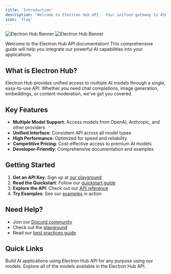 ```yaml
---
title: 'Introduction'
description: 'Welcome to Electron Hub API - Your unified gateway to 450+ AI models'
icon: 'flag'
---
```


<img
  className="block dark:hidden rounded-2xl"
  src="/images/electron-bg.jpg"
  alt="Electron Hub Banner"
/>
<img
  className="hidden dark:block rounded-2xl"
  src="/images/electron-bg.jpg"
  alt="Electron Hub Banner"
/>

Welcome to the Electron Hub API documentation! This comprehensive guide will help you integrate our powerful AI capabilities into your applications.

## What is Electron Hub?

Electron Hub provides unified access to multiple AI models through a single, easy-to-use API. Whether you need chat completions, image generation, embeddings, or content moderation, we've got you covered.

## Key Features

- **Multiple Model Support**: Access models from OpenAI, Anthropic, and other providers
- **Unified Interface**: Consistent API across all model types
- **High Performance**: Optimized for speed and reliability
- **Competitive Pricing**: Cost-effective access to premium AI models
- **Developer-Friendly**: Comprehensive documentation and examples

## Getting Started

1. **Get an API Key**: Sign up at [our playground](https://playground.electronhub.ai/console)
2. **Read the Quickstart**: Follow our [quickstart guide](/getting-started/quickstart)
3. **Explore the API**: Check out our [API reference](/api-reference/chat/completions)
4. **Try Examples**: See our [examples](/examples/chat-examples) in action

## Need Help?

- Join our [Discord community](https://discord.com/invite/electronhub)
- Check out the [playground](https://playground.electronhub.ai)
- Read our [best practices guide](/guides/best-practices) 

## Quick Links

<CardGroup cols={2}>

<Card title="Electron Hub Dashboard" icon="chart-line" href="https://playground.electronhub.ai/console">
  Build AI applications using Electron Hub API for any purpose using our models.
</Card>

<Card title="Electron Hub Models" icon="cube" href="https://playground.electronhub.ai/model">
  Explore all of the models available in the Electron Hub API.
</Card>

</CardGroup>

